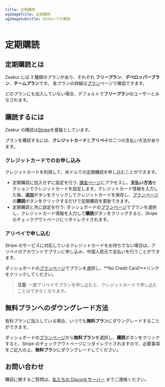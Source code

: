 ```yaml
---
title: 定期購読
ogImageTitle: 定期購読
ogImageSubtitle: Zeaburでの購読
---
```


# 定期購読

## 定期購読とは

Zeabur には 3 種類のプランがあり、それぞれ **フリープラン**、**デベロッパープラン**、**チームプラン**です。
各プランの詳細は[プラン](/billing/plans)ページで確認できます。

どのプランにも加入していない場合、デフォルトで**フリープラン**のユーザーとみなされます。

## 購読するには

Zeabur の購読は[Stripe](https://stripe.com/)を基盤としています。

プランを購読するには、**クレジットカード**と**アリペイ**の二つの支払い方法があります。

### クレジットカードでのお申し込み

クレジットカードを利用して、米ドルでの定期購読を申し込むことができます。

- 定期購読に加入せずに設定を行う: [課金ページ](https://dash.zeabur.com/account/billing)にアクセスし、**支払い方法**セクションでクレジットカードを設定します。クレジットカード情報を入力した後、**追加**ボタンをクリックしてクレジットカードを保存し、[プランページ](https://dash.zeabur.com/update-plan)の**購読**ボタンをクリックするだけで定期購読を更新できます。
- 定期購読と共に設定を行う: ダッシュボードの[プランページ](https://dash.zeabur.com/update-plan)でプランを選択し、クレジットカード情報を入力して**購読**ボタンをクリックすると、Stripe のチェックアウトページにリダイレクトされます。

### アリペイで申し込む

Stripe のサービスに対応しているクレジットカードをお持ちでない場合は、アリペイのアカウントでプランに申し込み、中国人民元で支払いを行うことができます。

ダッシュボードの[プランページ](https://dash.zeabur.com/update-plan)でプランを選択し、**No Credit Card?**リンクをクリックしてください。

> **注意**: 一度アリペイでプランを申し込むと、クレジットカードで申し込むことはできなくなります。

## 無料プランへのダウングレード方法

有料プランに加入している場合、いつでも**無料プラン**にダウングレードすることができます。

ダッシュボードの[プランページ](https://dash.zeabur.com/update-plan)から**無料プラン**を選択し、**購読**ボタンをクリックすると、Stripe のチェックアウトページにリダイレクトされますので、必要事項をご記入の上、**無料プラン**にダウングレードしてください。

## お問い合わせ

購読に関するご質問は、[私たちの Discord サーバー](https://discord.gg/DrdGCvXEyY) までご連絡ください。
